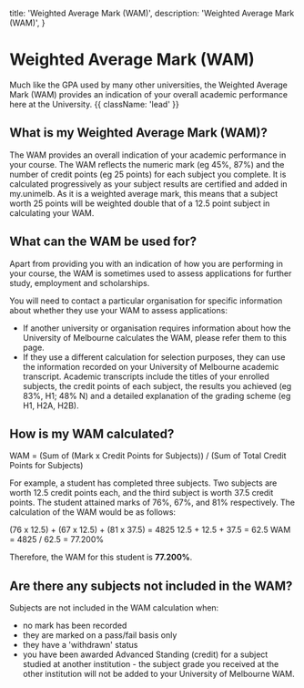   title: 'Weighted Average Mark (WAM)',
  description:
    'Weighted Average Mark (WAM)',
}

# Weighted Average Mark (WAM)

Much like the GPA used by many other universities, the Weighted Average Mark (WAM) provides an indication of your overall academic performance here at the University. {{ className: 'lead' }}

## What is my Weighted Average Mark (WAM)?


The WAM provides an overall indication of your academic performance in your course. The WAM reflects the numeric mark (eg 45%, 87%) and the number of credit points (eg 25 points) for each subject you complete. It is calculated progressively as your subject results are certified and added in my.unimelb. As it is a weighted average mark, this means that a subject worth 25 points will be weighted double that of a 12.5 point subject in calculating your WAM.

## What can the WAM be used for?

Apart from providing you with an indication of how you are performing in your course, the WAM is sometimes used to assess applications for further study, employment and scholarships.

You will need to contact a particular organisation for specific information about whether they use your WAM to assess applications:

- If another university or organisation requires information about how the University of Melbourne calculates the WAM, please refer them to this page.
- If they use a different calculation for selection purposes, they can use the information recorded on your University of Melbourne academic transcript.  Academic transcripts include the titles of your enrolled subjects, the credit points of each subject, the results you achieved (eg 83%, H1; 48% N) and a detailed explanation of the grading scheme (eg H1, H2A, H2B).

## How is my WAM calculated?

WAM = (Sum of (Mark x Credit Points for Subjects)) / (Sum of Total Credit Points for Subjects)

For example, a student has completed three subjects. Two subjects are worth 12.5 credit points each, and the third subject is worth 37.5 credit points. The student attained marks of 76%, 67%, and 81% respectively. The calculation of the WAM would be as follows:

(76 x 12.5) + (67 x 12.5) + (81 x 37.5) = 4825
12.5 + 12.5 + 37.5 = 62.5
WAM = 4825 / 62.5 = 77.200%

Therefore, the WAM for this student is **77.200%**.


## Are there any subjects not included in the WAM?

Subjects are not included in the WAM calculation when:

- no mark has been recorded
- they are marked on a pass/fail basis only
- they have a 'withdrawn' status
- you have been awarded Advanced Standing (credit) for a subject studied at another institution - the subject grade you received at the other institution will not be added to your University of Melbourne WAM.